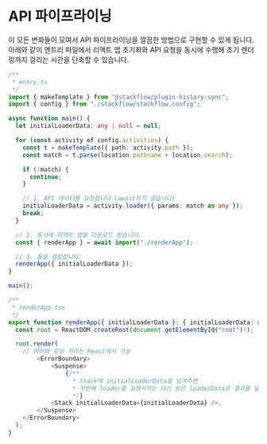 # API 파이프라이닝

이 모든 변화들이 모여서 API 파이프라이닝을 깔끔한 방법으로 구현할 수 있게 됩니다. 아래와 같이 엔트리 파일에서 리액트 앱 초기화와 API 요청을 동시에 수행해 초기 렌더링까지 걸리는 시간을 단축할 수 있습니다.

```typescript
/**
 * entry.ts
 */
import { makeTemplate } from "@stackflow/plugin-history-sync";
import { config } from "./stackflow/stackflow.config";

async function main() {
  let initialLoaderData: any | null = null;

  for (const activity of config.activities) {
    const t = makeTemplate({ path: activity.path });
    const match = t.parse(location.pathname + location.search);

    if (!match) {
      continue;
    }

    // 1. API 데이터를 요청합니다 (await하지 않습니다)
    initialLoaderData = activity.loader({ params: match as any });
    break;
  }

  // 2. 동시에 리액트 앱을 다운로드 받습니다.
  const { renderApp } = await import("./renderApp");

  // 3. 둘을 결합합니다.
  renderApp({ initialLoaderData });
}

main();
```

```typescript
/**
 * renderApp.tsx
 */
export function renderApp({ initialLoaderData }: { initialLoaderData: any }) {
  const root = ReactDOM.createRoot(document.getElementById("root")!);

  root.render(
    // 에러와 로딩 처리는 React에서 가능
		<ErrorBoundary>
			<Suspense>
				{/**
				  * Stack에 initialLoaderData를 넘겨주면
				  * 첫번째 loader를 실행시키는 대신 받은 loaderData로 결과를 덮어씁니다
				  */}
		    <Stack initialLoaderData={initialLoaderData} />,
	    </Suspense>
    </ErrorBoundary>
  );
}
```
